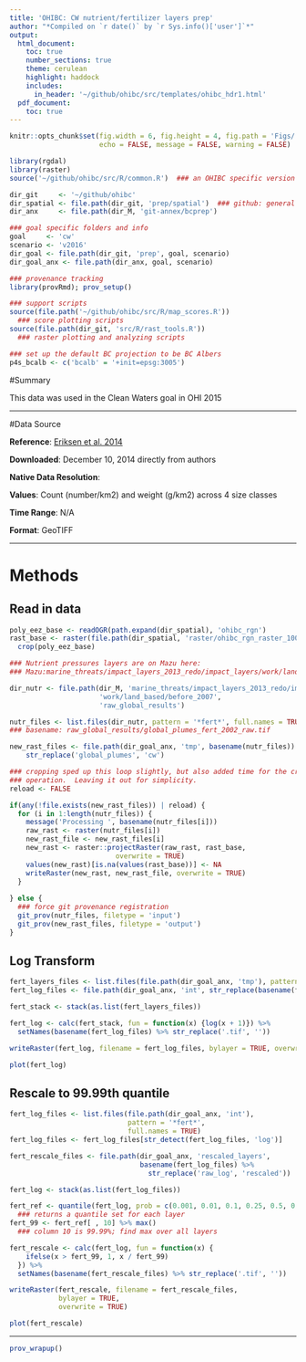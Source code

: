 ```yaml
---
title: 'OHIBC: CW nutrient/fertilizer layers prep'
author: "*Compiled on `r date()` by `r Sys.info()['user']`*"
output: 
  html_document:
    toc: true
    number_sections: true
    theme: cerulean
    highlight: haddock
    includes: 
      in_header: '~/github/ohibc/src/templates/ohibc_hdr1.html'
  pdf_document:
    toc: true
---
```


``` r
knitr::opts_chunk$set(fig.width = 6, fig.height = 4, fig.path = 'Figs/',
                      echo = FALSE, message = FALSE, warning = FALSE)

library(rgdal)
library(raster)
source('~/github/ohibc/src/R/common.R')  ### an OHIBC specific version of common.R

dir_git     <- '~/github/ohibc'
dir_spatial <- file.path(dir_git, 'prep/spatial')  ### github: general buffer region shapefiles
dir_anx     <- file.path(dir_M, 'git-annex/bcprep')

### goal specific folders and info
goal     <- 'cw'
scenario <- 'v2016'
dir_goal <- file.path(dir_git, 'prep', goal, scenario)
dir_goal_anx <- file.path(dir_anx, goal, scenario)

### provenance tracking
library(provRmd); prov_setup()

### support scripts
source(file.path('~/github/ohibc/src/R/map_scores.R'))
  ### score plotting scripts
source(file.path(dir_git, 'src/R/rast_tools.R')) 
  ### raster plotting and analyzing scripts

### set up the default BC projection to be BC Albers
p4s_bcalb <- c('bcalb' = '+init=epsg:3005')

```

#Summary

This data was used in the Clean Waters goal in OHI 2015

***

#Data Source

**Reference**: [Eriksen et al. 2014](http://journals.plos.org/plosone/article?id=10.1371/journal.pone.0111913)

**Downloaded**: December 10, 2014 directly from authors

**Native Data Resolution**:   

**Values**: Count (number/km2) and weight (g/km2) across 4 size classes  

**Time Range**: N/A

**Format**: GeoTIFF

***

# Methods

## Read in data

``` r

poly_eez_base <- readOGR(path.expand(dir_spatial), 'ohibc_rgn')
rast_base <- raster(file.path(dir_spatial, 'raster/ohibc_rgn_raster_1000m.tif')) %>%
  crop(poly_eez_base)

### Nutrient pressures layers are on Mazu here:
### Mazu:marine_threats/impact_layers_2013_redo/impact_layers/work/land_based/before_2007/raw_global_results

dir_nutr <- file.path(dir_M, 'marine_threats/impact_layers_2013_redo/impact_layers',
                      'work/land_based/before_2007',
                      'raw_global_results')

nutr_files <- list.files(dir_nutr, pattern = '*fert*', full.names = TRUE)
### basename: raw_global_results/global_plumes_fert_2002_raw.tif

new_rast_files <- file.path(dir_goal_anx, 'tmp', basename(nutr_files)) %>%
    str_replace('global_plumes', 'cw')

### cropping sped up this loop slightly, but also added time for the crop
### operation.  Leaving it out for simplicity.
reload <- FALSE

if(any(!file.exists(new_rast_files)) | reload) {
  for (i in 1:length(nutr_files)) {
    message('Processing ', basename(nutr_files[i]))
    raw_rast <- raster(nutr_files[i])
    new_rast_file <- new_rast_files[i]
    new_rast <- raster::projectRaster(raw_rast, rast_base,
                          overwrite = TRUE)
    values(new_rast)[is.na(values(rast_base))] <- NA
    writeRaster(new_rast, new_rast_file, overwrite = TRUE)
  }
  
} else {
  ### force git provenance registration
  git_prov(nutr_files, filetype = 'input')
  git_prov(new_rast_files, filetype = 'output')
}

```

## Log Transform
```r

fert_layers_files <- list.files(file.path(dir_goal_anx, 'tmp'), pattern = '*fert*', full.names = TRUE)
fert_log_files <- file.path(dir_goal_anx, 'int', str_replace(basename(fert_layers_files), '.tif', '_log.tif'))

fert_stack <- stack(as.list(fert_layers_files))

fert_log <- calc(fert_stack, fun = function(x) {log(x + 1)}) %>%
  setNames(basename(fert_log_files) %>% str_replace('.tif', ''))

writeRaster(fert_log, filename = fert_log_files, bylayer = TRUE, overwrite = TRUE)

plot(fert_log)

```

## Rescale to 99.99th quantile
```r

fert_log_files <- list.files(file.path(dir_goal_anx, 'int'), 
                             pattern = '*fert*',
                             full.names = TRUE)
fert_log_files <- fert_log_files[str_detect(fert_log_files, 'log')]

fert_rescale_files <- file.path(dir_goal_anx, 'rescaled_layers',
                                basename(fert_log_files) %>%
                                  str_replace('raw_log', 'rescaled'))

fert_log <- stack(as.list(fert_log_files))

fert_ref <- quantile(fert_log, prob = c(0.001, 0.01, 0.1, 0.25, 0.5, 0.75, 0.9, 0.99, 0.999, 0.9999))
  ### returns a quantile set for each layer
fert_99 <- fert_ref[ , 10] %>% max()
  ### column 10 is 99.99%; find max over all layers

fert_rescale <- calc(fert_log, fun = function(x) {
    ifelse(x > fert_99, 1, x / fert_99)
  }) %>%
  setNames(basename(fert_rescale_files) %>% str_replace('.tif', ''))

writeRaster(fert_rescale, filename = fert_rescale_files, 
            bylayer = TRUE,
            overwrite = TRUE)

plot(fert_rescale)

```

***

``` r
prov_wrapup()
```

